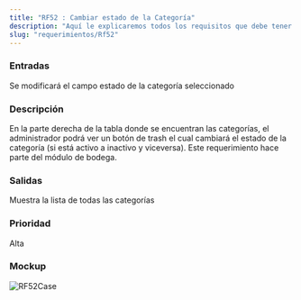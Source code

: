 ```yaml
---
title: "RF52 : Cambiar estado de la Categoría"
description: "Aquí le explicaremos todos los requisitos que debe tener para poder usar nuestro software."
slug: "requerimientos/Rf52"
---
```



<h3>Entradas</h3>
Se modificará el campo estado de la categoría seleccionado

<h3>Descripción</h3>
En la parte derecha de la tabla donde se encuentran las categorías, el administrador
podrá ver un botón de trash el cual cambiará el estado de la categoría (si está activo
a inactivo y viceversa). Este requerimiento hace parte del módulo de bodega.

<h3>Salidas</h3>
Muestra la lista de todas las categorías

<h3>Prioridad</h3>
Alta

<h3>Mockup</h3>
<Image src={RF52Case} alt="RF52Case" width={3148} height={2270} />
